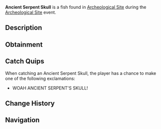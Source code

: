 {{FishInfobox
|image          = Ancient Serpent Skull.png
|rarity         = Limited
|event          = Archeological Site
|sea            = First Sea
|location       = [[Archeological Site]]
|sublocation    = 
|sources        = Fishing Rod
|radar_location = 
|prog_speed     = -20
|xp             = 400
|weather        = 
|time           = 
|season         = 
|bait           = 
|base_weight    = 10
|base_value     = 1200
|weight_range   = 5
|base_chance    = 0.005
|base_resil     = 100
}}
'''Ancient Serpent Skull''' is a {{Rarity|Limited}} fish found in [[Archeological Site]] during the [[Archeological Site]] event.

== Description ==
{{Description|A haunting, bone-chilling relic from a monstrous, lost predator, shrouded in eerie mystery. Beware... Locals say the skull holds a haunting power...|Bestiary Entry}}

== Obtainment ==

== Catch Quips ==
When catching an Ancient Serpent Skull, the player has a chance to make one of the following exclamations:
* WOAH ANCIENT SERPENT'S SKULL!

== Change History ==
{{Change History|{{subst:Current Version}}}}

== Navigation ==
{{Fish Navbox|Archeological Site}}
